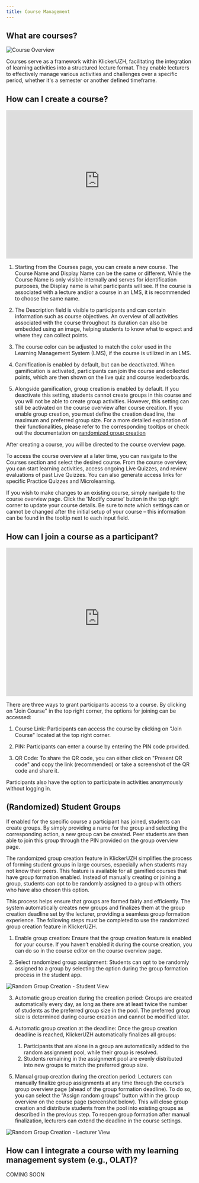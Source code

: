 ```yaml
---
title: Course Management
---
```


## What are courses?

![Course Overview](/img_v3/course.png)

Courses serve as a framework within KlickerUZH, facilitating the integration of learning activities into a structured lecture format. They enable lecturers to effectively manage various activities and challenges over a specific period, whether it's a semester or another defined timeframe.

## How can I create a course?

<iframe
  id="kmsembed-0_5uymof4i"
  width="100%"
  height="400"
  src="https://uzh.mediaspace.cast.switch.ch/embed/secure/iframe/entryId/0_5uymof4i/uiConfId/23448425/st/0"
  class="kmsembed"
  allowfullscreen
  webkitallowfullscreen
  mozAllowFullScreen
  allow="autoplay *; fullscreen *; encrypted-media *"
  referrerPolicy="no-referrer-when-downgrade"
  sandbox="allow-downloads allow-forms allow-same-origin allow-scripts allow-top-navigation allow-pointer-lock allow-popups allow-modals allow-orientation-lock allow-popups-to-escape-sandbox allow-presentation allow-top-navigation-by-user-activation"
  frameborder="0"
  title="KlickerUZH - Course Preparation"
></iframe>

1. Starting from the Courses page, you can create a new course. The Course Name and Display Name can be the same or different. While the Course Name is only visible internally and serves for identification purposes, the Display name is what participants will see. If the course is associated with a lecture and/or a course in an LMS, it is recommended to choose the same name.

2. The Description field is visible to participants and can contain information such as course objectives. An overview of all activities associated with the course throughout its duration can also be embedded using an image, helping students to know what to expect and where they can collect points.

3. The course color can be adjusted to match the color used in the Learning Management System (LMS), if the course is utilized in an LMS.

4. Gamification is enabled by default, but can be deactivated. When gamification is activated, participants can join the course and collected points, which are then shown on the live quiz and course leaderboards.

5. Alongside gamification, group creation is enabled by default. If you deactivate this setting, students cannot create groups in this course and you will not be able to create group activities. However, this setting can still be activated on the course overview after course creation. If you enable group creation, you must define the creation deadline, the maximum and preferred group size. For a more detailed explanation of their functionalities, please refer to the corresponding tooltips or check out the documentation on [randomized group creation](/tutorials/course_management/#randomized-student-groups)

After creating a course, you will be directed to the course overview page.

To access the course overview at a later time, you can navigate to the Courses section and select the desired course. From the course overview, you can start learning activities, access ongoing Live Quizzes, and review evaluations of past Live Quizzes. You can also generate access links for specific Practice Quizzes and Microlearning.

If you wish to make changes to an existing course, simply navigate to the course overview page. Click the 'Modify course' button in the top right corner to update your course details. Be sure to note which settings can or cannot be changed after the initial setup of your course – this information can be found in the tooltip next to each input field.

## How can I join a course as a participant?

<iframe
  id="kmsembed-0_12mphyu5"
  width="100%"
  height="400"
  src="https://uzh.mediaspace.cast.switch.ch/embed/secure/iframe/entryId/0_12mphyu5/uiConfId/23448425/st/0"
  class="kmsembed"
  allowfullscreen
  webkitallowfullscreen
  mozAllowFullScreen
  allow="autoplay *; fullscreen *; encrypted-media *"
  referrerPolicy="no-referrer-when-downgrade"
  sandbox="allow-downloads allow-forms allow-same-origin allow-scripts allow-top-navigation allow-pointer-lock allow-popups allow-modals allow-orientation-lock allow-popups-to-escape-sandbox allow-presentation allow-top-navigation-by-user-activation"
  frameborder="0"
  title="KlickerUZH - Join Course"
></iframe>

There are three ways to grant participants access to a course. By clicking on "Join Course" in the top right corner, the options for joining can be accessed:

1. Course Link: Participants can access the course by clicking on "Join Course" located at the top right corner.

2. PIN: Participants can enter a course by entering the PIN code provided.

3. QR Code: To share the QR code, you can either click on "Present QR code" and copy the link (recommended) or take a screenshot of the QR code and share it.

Participants also have the option to participate in activities anonymously without logging in.

## (Randomized) Student Groups

If enabled for the specific course a participant has joined, students can create groups. By simply providing a name for the group and selecting the corresponding action, a new group can be created. Peer students are then able to join this group through the PIN provided on the group overview page.

The randomized group creation feature in KlickerUZH simplifies the process of forming student groups in large courses, especially when students may not know their peers. This feature is available for all gamified courses that have group formation enabled. Instead of manually creating or joining a group, students can opt to be randomly assigned to a group with others who have also chosen this option.

This process helps ensure that groups are formed fairly and efficiently. The system automatically creates new groups and finalizes them at the group creation deadline set by the lecturer, providing a seamless group formation experience. The following steps must be completed to use the randomized group creation feature in KlickerUZH.

1. Enable group creation: Ensure that the group creation feature is enabled for your course. If you haven’t enabled it during the course creation, you can do so in the course editor on the course overview page.

2. Select randomized group assignment: Students can opt to be randomly assigned to a group by selecting the option during the group formation process in the student app.

![Random Group Creation - Student View](/img_v3/17_random_groups_student.png)

3. Automatic group creation during the creation period: Groups are created automatically every day, as long as there are at least twice the number of students as the preferred group size in the pool. The preferred group size is determined during course creation and cannot be modified later.

4. Automatic group creation at the deadline: Once the group creation deadline is reached, KlickerUZH automatically finalizes all groups:

   1. Participants that are alone in a group are automatically added to the random assignment pool, while their group is resolved.
   2. Students remaining in the assignment pool are evenly distributed into new groups to match the preferred group size.

5. Manual group creation during the creation period: Lecturers can manually finalize group assignments at any time through the course’s group overview page (ahead of the group formation deadline). To do so, you can select the “Assign random groups” button within the group overview on the course page (screenshot below). This will close group creation and distribute students from the pool into existing groups as described in the previous step. To reopen group formation after manual finalization, lecturers can extend the deadline in the course settings.

![Random Group Creation - Lecturer View](/img_v3/18_random_groups_lecturer.png)

## How can I integrate a course with my learning management system (e.g., OLAT)?

COMING SOON
